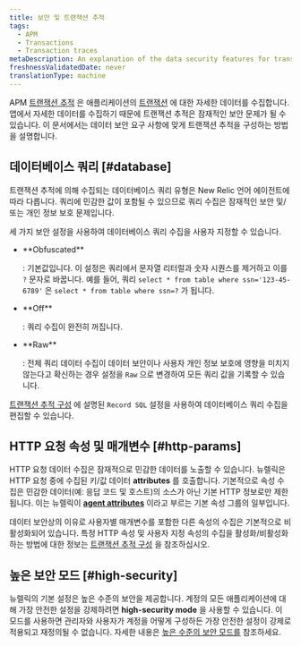 ```yaml
---
title: 보안 및 트랜잭션 추적
tags:
  - APM
  - Transactions
  - Transaction traces
metaDescription: An explanation of the data security features for transaction traces in APM.
freshnessValidatedDate: never
translationType: machine
---
```


APM [트랜잭션 추적](/docs/apm/transactions/transaction-traces/transaction-traces) 은 애플리케이션의 [트랜잭션](/docs/accounts-partnerships/education/getting-started-new-relic/glossary#transaction) 에 대한 자세한 데이터를 수집합니다. 앱에서 자세한 데이터를 수집하기 때문에 트랜잭션 추적은 잠재적인 보안 문제가 될 수 있습니다. 이 문서에서는 데이터 보안 요구 사항에 맞게 트랜잭션 추적을 구성하는 방법을 설명합니다.

## 데이터베이스 쿼리 [#database]

트랜잭션 추적에 의해 수집되는 데이터베이스 쿼리 유형은 New Relic 언어 에이전트에 따라 다릅니다. 쿼리에 민감한 값이 포함될 수 있으므로 쿼리 수집은 잠재적인 보안 및/또는 개인 정보 보호 문제입니다.

세 가지 보안 설정을 사용하여 데이터베이스 쿼리 수집을 사용자 지정할 수 있습니다.

* <DNT>
    **Obfuscated**
  </DNT>

  : 기본값입니다. 이 설정은 쿼리에서 문자열 리터럴과 숫자 시퀀스를 제거하고 이를 `?` 문자로 바꿉니다. 예를 들어, 쿼리 `select * from table where ssn='123-45-6789'` 은 `select * from table where ssn=?` 가 됩니다.

* <DNT>
    **Off**
  </DNT>

  : 쿼리 수집이 완전히 꺼집니다.

* <DNT>
    **Raw**
  </DNT>

  : 전체 쿼리 데이터 수집이 데이터 보안이나 사용자 개인 정보 보호에 영향을 미치지 않는다고 확신하는 경우 설정을 `Raw` 으로 변경하여 모든 쿼리 값을 기록할 수 있습니다.

[트랜잭션 추적 구성](/docs/apm/transactions/transaction-traces/configure-transaction-traces) 에 설명된 `Record SQL` 설정을 사용하여 데이터베이스 쿼리 수집을 편집할 수 있습니다.

## HTTP 요청 속성 및 매개변수 [#http-params]

HTTP 요청 데이터 수집은 잠재적으로 민감한 데이터를 노출할 수 있습니다. 뉴렐릭은 HTTP 요청 중에 수집된 키/값 데이터 <DNT>**attributes**</DNT> 를 호출합니다. 기본적으로 속성 수집은 민감한 데이터(예: 응답 코드 및 호스트)의 소스가 아닌 기본 HTTP 정보로만 제한됩니다. 이는 뉴렐릭이 [<DNT>**agent attributes**</DNT>](/docs/agents/manage-apm-agents/agent-data/agent-attributes) 이라고 부르는 기본 속성 그룹의 일부입니다.

데이터 보안상의 이유로 사용자별 매개변수를 포함한 다른 속성의 수집은 기본적으로 비활성화되어 있습니다. 특정 HTTP 속성 및 사용자 지정 속성의 수집을 활성화/비활성화하는 방법에 대한 정보는 [트랜잭션 추적 구성](/docs/apm/transactions/transaction-traces/configure-transaction-traces#config-attributes) 을 참조하십시오.

## 높은 보안 모드 [#high-security]

뉴렐릭의 기본 설정은 높은 수준의 보안을 제공합니다. 계정의 모든 애플리케이션에 대해 가장 안전한 설정을 강제하려면 <DNT>**high-security mode**</DNT> 을 사용할 수 있습니다. 이 모드를 사용하면 관리자와 사용자가 계정을 어떻게 구성하든 가장 안전한 설정이 강제로 적용되고 재정의될 수 없습니다. 자세한 내용은 [높은 수준의 보안 모드를](/docs/agents/manage-apm-agents/configuration/high-security-mode) 참조하세요.
